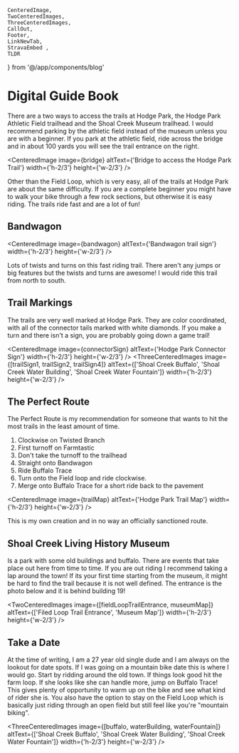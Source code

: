     CenteredImage, 
    TwoCenteredImages, 
    ThreeCenteredImages, 
    CallOut,
    Footer, 
    LinkNewTab, 
    StravaEmbed ,
    TLDR
} from '@/app/components/blog'



# Digital Guide Book
<TLDR
text="Hodge Park is just plain fun. It has easy trails that ride fast. It was fun to fly through the woods for a couple hours!"
/>

There are a two ways to access the trails at Hodge Park, the Hodge Park Athletic Field trailhead and the Shoal Creek Museum trailhead. I would recommend parking by the athletic field instead of the museum unless you are with a beginner. If you park at the athletic field, ride across the bridge and in about 100 yards you will see the trail entrance on the right.

<CenteredImage image={bridge} altText={'Bridge to access the Hodge Park Trail'} width={'h-2/3'} height={'w-2/3'} />

Other than the Field Loop, which is very easy, all of the trails at Hodge Park are about the same difficulty. If you are a complete beginner you might have to walk your bike through a few rock sections, but otherwise it is easy riding. The trails ride fast and are a lot of fun!

## Bandwagon
<CenteredImage image={bandwagon} altText={'Bandwagon trail sign'} width={'h-2/3'} height={'w-2/3'} />

Lots of twists and turns on this fast riding trail. There aren't any jumps or big features but the twists and turns are awesome! I would ride this trail from north to south.

<CallOut
title="Traffic"
text="I was only able to visit this park on the weekends and every time I went it was busy. I say hikers, bikers, and people having parties in the park shelters. Please be mindful of others using the trails!"
/>

## Trail Markings
The trails are very well marked at Hodge Park. They are color coordinated, with all of the connector tails marked with white diamonds. If you make a turn and there isn't a sign, you are probably going down a game trail!

<CenteredImage image={connectorSign} altText={'Hodge Park Connector Sign'} width={'h-2/3'} height={'w-2/3'} />
<ThreeCenteredImages image={[trailSign1, trailSign2, trailSign4]} altText={['Shoal Creek Buffalo', 'Shoal Creek Water Building', 'Shoal Creek Water Fountain']} width={'h-2/3'} height={'w-2/3'} />

## The Perfect Route
The Perfect Route is my recommendation for someone that wants to hit the most trails in the least amount of time.

1. Clockwise on Twisted Branch
2. First turnoff on Farmtastic
3. Don't take the turnoff to the trailhead
4. Straight onto Bandwagon
5. Ride Buffalo Trace
6. Turn onto the Field loop and ride clockwise.
7. Merge onto Buffalo Trace for a short ride back to the pavement

<CenteredImage image={trailMap} altText={'Hodge Park Trail Map'} width={'h-2/3'} height={'w-2/3'} />

This is my own creation and in no way an officially sanctioned route.

## Shoal Creek Living History Museum 
Is a park with some old buildings and buffalo. There are events that take place out here from time to time. If you are out riding I recommend taking a lap around the town! If its your first time starting from the museum, it might be hard to find the trail because it is not well defined. The entrance is the photo below and it is behind building 19!

<TwoCenteredImages image={[fieldLoopTrailEntrance, museumMap]} altText={['Filed Loop Trail Entrance', 'Museum Map']} width={'h-2/3'} height={'w-2/3'} />

## Take a Date
At the time of writing, I am a 27 year old single dude and I am always on the lookout for date spots. If I was going on a mountain bike date this is where I would go. Start by ridding around the old town. If things look good hit the farm loop. If she looks like she can handle more, jump on Buffalo Trace! This gives plenty of opportunity to warm up on the bike and see what kind of rider she is. You also have the option to stay on the Field Loop which is basically just riding through an open field but still feel like you're "mountain biking".

<ThreeCenteredImages image={[buffalo, waterBuilding, waterFountain]} altText={['Shoal Creek Buffalo', 'Shoal Creek Water Building', 'Shoal Creek Water Fountain']} width={'h-2/3'} height={'w-2/3'} />
